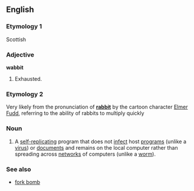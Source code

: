 ==English==
===Etymology 1===
Scottish<!--needs more--><br>{{etystub}}

===Adjective===
'''wabbit'''

#Exhausted.

===Etymology 2===
Very likely from the pronunciation of '''[[rabbit]]''' by the cartoon character [[w:Elmer Fudd|Elmer Fudd]], referring to the ability of rabbits to multiply quickly

===Noun===
{{wikipedia}}
{{en-noun-reg}}

#{{computing}} A [[self-replicating]] program that does not [[infect]] host [[program]]s (unlike a [[virus]]) or [[document]]s and remains on the local computer rather than spreading across [[network]]s of computers (unlike a [[worm]]).

===See also===
*[[fork bomb]]